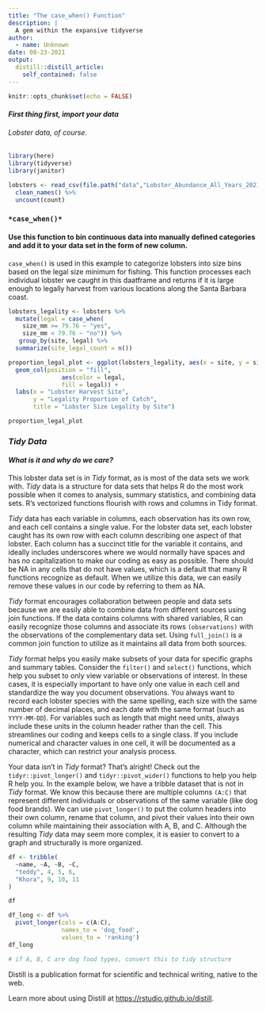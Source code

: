 ```yaml
---
title: "The case_when() Function"
description: |
  A gem within the expansive tidyverse 
author:
  - name: Unknown
date: 08-23-2021
output:
  distill::distill_article:
    self_contained: false
---
```



```r
knitr::opts_chunk$set(echo = FALSE)

```

#### *First thing first, import your data*
###### *Lobster data, of course.*

```r
library(here)
library(tidyverse)
library(janitor)

lobsters <- read_csv(file.path("data","Lobster_Abundance_All_Years_20210412.csv"), na = c("-99999", "")) %>% 
  clean_names() %>% 
  uncount(count)
```



### `*case_when()*`

#### Use this function to bin continuous data into manually defined categories and add it to your data set in the form of new column.

`case_when()` is used in this example to categorize lobsters into size bins based on the legal size minimum for fishing. This function processes each individual lobster we caught in this daatframe and returns if it is large enough to legally harvest from various locations along the Santa Barbara coast.

```r

lobsters_legality <- lobsters %>% 
  mutate(legal = case_when(
    size_mm >= 79.76 ~ "yes",
    size_mm < 79.76 ~ "no")) %>% 
   group_by(site, legal) %>% 
  summarize(site_legal_count = n())

proportion_legal_plot <- ggplot(lobsters_legality, aes(x = site, y = site_legal_count)) +
  geom_col(position = "fill",
               aes(color = legal,
               fill = legal)) +
  labs(x = "Lobster Harvest Site",
       y = "Legality Proportion of Catch",
       title = "Lobster Size Legality by Site")

proportion_legal_plot
```
### *Tidy Data*

#### *What is it and why do we care?*

This lobster data set is in *Tidy* format, as is most of the data sets we work with. *Tidy* data is a structure for data sets that helps R do the most work possible when it comes to analysis, summary statistics, and combining data sets. R's vectorized functions flourish with rows and columns in Tidy format.

*Tidy* data has each variable in columns, each observation has its own row, and each cell contains a single value. For the lobster data set, each lobster caught has its own row with each column describing one aspect of that lobster. Each column has a succinct title for the variable it contains, and ideally includes underscores where we would normally have spaces and has no capitalization to make our coding as easy as possible. There should be NA in any cells that do not have values, which is a default that many R functions recognize as default. When we utilize this data, we can easily remove these values in our code by referring to them as NA.

*Tidy* format encourages collaboration between people and data sets because we are easily able to combine data from different sources using join functions. If the data contains columns with shared variables, R can easily recognize those columns and associate its rows `(observations)` with the observations of the complementary data set. Using `full_join()` is a common join function to utilize as it maintains all data from both sources.

*Tidy* format helps you easily make subsets of your data for specific graphs and summary tables. Consider the `filter()` and `select()` functions, which help you subset to only view variable or observations of interest. In these cases, it is especially important to have only one value in each cell and standardize the way you document observations. You always want to record each lobster species with the same spelling, each size with the same number of decimal places, and each date with the same format (such as `YYYY-MM-DD`). For variables such as length that might need units, always include these units in the column header rather than the cell. This streamlines our coding and keeps cells to a single class. If you include numerical and character values in one cell, it will be documented as a character, which can restrict your analysis process.

Your data isn't in *Tidy* format? That's alright! Check out the `tidyr::pivot_longer()` and `tidyr::pivot_wider()` functions to help you help R help you. In the example below, we have a tribble dataset that is not in *Tidy* format. We know this because there are multiple columns `(A:C)` that represent different individuals or observations of the same variable (like dog food brands). We can use `pivot_longer()` to put the column headers into their own column, rename that column, and pivot their values into their own column while maintaining their association with A, B, and C. Although the resulting *Tidy* data may seem more complex, it is easier to convert to a graph and structurally is more organized.

```r
df <- tribble(
  ~name, ~A, ~B, ~C,
  "teddy", 4, 5, 6,
  "Khora", 9, 10, 11
)

df

df_long <- df %>% 
  pivot_longer(cols = c(A:C),
               names_to = 'dog_food',
               values_to = 'ranking')
df_long

# if A, B, C are dog food types, convert this to tidy structure

```


Distill is a publication format for scientific and technical writing, native to the web.

Learn more about using Distill at <https://rstudio.github.io/distill>.


